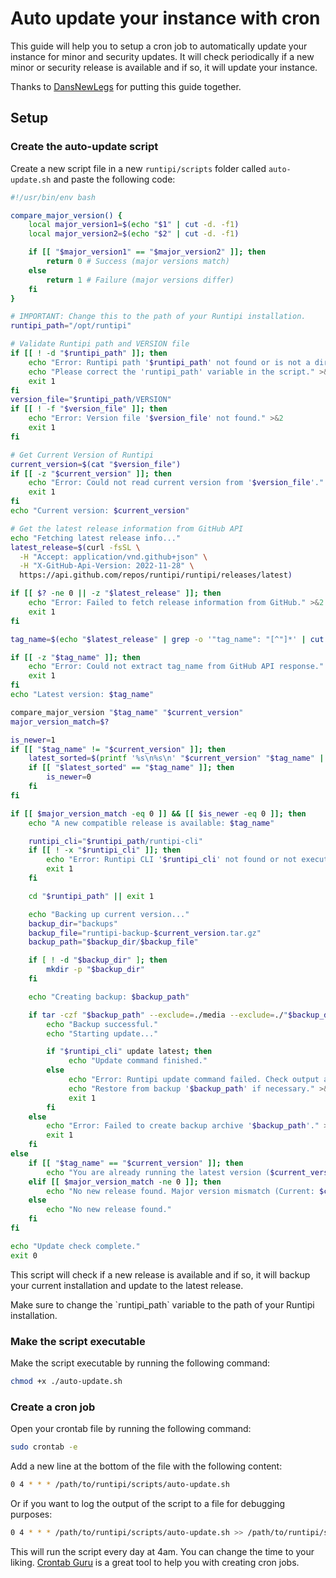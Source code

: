
# Auto update your instance with cron

This guide will help you to setup a cron job to automatically update your instance for minor and security updates.
It will check periodically if a new minor or security release is available and if so, it will update your instance.

Thanks to [DansNewLegs](https://github.com/DansNewLegs) for putting this guide together.

## Setup

<Steps>

### Create the auto-update script

Create a new script file in a new `runtipi/scripts` folder called `auto-update.sh` and paste the following code:

```bash
#!/usr/bin/env bash

compare_major_version() {
    local major_version1=$(echo "$1" | cut -d. -f1)
    local major_version2=$(echo "$2" | cut -d. -f1)

    if [[ "$major_version1" == "$major_version2" ]]; then
        return 0 # Success (major versions match)
    else
        return 1 # Failure (major versions differ)
    fi
}

# IMPORTANT: Change this to the path of your Runtipi installation.
runtipi_path="/opt/runtipi"

# Validate Runtipi path and VERSION file
if [[ ! -d "$runtipi_path" ]]; then
    echo "Error: Runtipi path '$runtipi_path' not found or is not a directory." >&2
    echo "Please correct the 'runtipi_path' variable in the script." >&2
    exit 1
fi
version_file="$runtipi_path/VERSION"
if [[ ! -f "$version_file" ]]; then
    echo "Error: Version file '$version_file' not found." >&2
    exit 1
fi

# Get Current Version of Runtipi
current_version=$(cat "$version_file")
if [[ -z "$current_version" ]]; then
    echo "Error: Could not read current version from '$version_file'." >&2
    exit 1
fi
echo "Current version: $current_version"

# Get the latest release information from GitHub API
echo "Fetching latest release info..."
latest_release=$(curl -fsSL \
  -H "Accept: application/vnd.github+json" \
  -H "X-GitHub-Api-Version: 2022-11-28" \
  https://api.github.com/repos/runtipi/runtipi/releases/latest)

if [[ $? -ne 0 || -z "$latest_release" ]]; then
    echo "Error: Failed to fetch release information from GitHub." >&2
    exit 1
fi

tag_name=$(echo "$latest_release" | grep -o '"tag_name": "[^"]*' | cut -d'"' -f4)

if [[ -z "$tag_name" ]]; then
    echo "Error: Could not extract tag_name from GitHub API response." >&2
    exit 1
fi
echo "Latest version: $tag_name"

compare_major_version "$tag_name" "$current_version"
major_version_match=$?

is_newer=1
if [[ "$tag_name" != "$current_version" ]]; then
    latest_sorted=$(printf '%s\n%s\n' "$current_version" "$tag_name" | sort -V | tail -n1)
    if [[ "$latest_sorted" == "$tag_name" ]]; then
        is_newer=0
    fi
fi

if [[ $major_version_match -eq 0 ]] && [[ $is_newer -eq 0 ]]; then
    echo "A new compatible release is available: $tag_name"

    runtipi_cli="$runtipi_path/runtipi-cli"
    if [[ ! -x "$runtipi_cli" ]]; then
        echo "Error: Runtipi CLI '$runtipi_cli' not found or not executable." >&2
        exit 1
    fi

    cd "$runtipi_path" || exit 1

    echo "Backing up current version..."
    backup_dir="backups"
    backup_file="runtipi-backup-$current_version.tar.gz"
    backup_path="$backup_dir/$backup_file"

    if [ ! -d "$backup_dir" ]; then
        mkdir -p "$backup_dir"
    fi

    echo "Creating backup: $backup_path"

    if tar -czf "$backup_path" --exclude=./media --exclude=./"$backup_dir" .; then
        echo "Backup successful."
        echo "Starting update..."

        if "$runtipi_cli" update latest; then
             echo "Update command finished."
        else
             echo "Error: Runtipi update command failed. Check output above." >&2
             echo "Restore from backup '$backup_path' if necessary." >&2
             exit 1
        fi
    else
        echo "Error: Failed to create backup archive '$backup_path'." >&2
        exit 1
    fi
else
    if [[ "$tag_name" == "$current_version" ]]; then
        echo "You are already running the latest version ($current_version)."
    elif [[ $major_version_match -ne 0 ]]; then
        echo "No new release found. Major version mismatch (Current: $current_version, Latest: $tag_name)."
    else
        echo "No new release found."
    fi
fi

echo "Update check complete."
exit 0
```

This script will check if a new release is available and if so, it will backup your current installation and update to the latest release.

<Callout type="warning">
  Make sure to change the `runtipi_path` variable to the path of your Runtipi
  installation.
</Callout>

### Make the script executable

Make the script executable by running the following command:

```bash
chmod +x ./auto-update.sh
```

### Create a cron job

Open your crontab file by running the following command:

```bash
sudo crontab -e
```

Add a new line at the bottom of the file with the following content:

```bash
0 4 * * * /path/to/runtipi/scripts/auto-update.sh
```

Or if you want to log the output of the script to a file for debugging purposes:

```bash
0 4 * * * /path/to/runtipi/scripts/auto-update.sh >> /path/to/runtipi/scripts/auto-update.log 2>&1
```

This will run the script every day at 4am. You can change the time to your liking. [Crontab Guru](https://crontab.guru/) is a great tool to help you with creating cron jobs.

</Steps>
